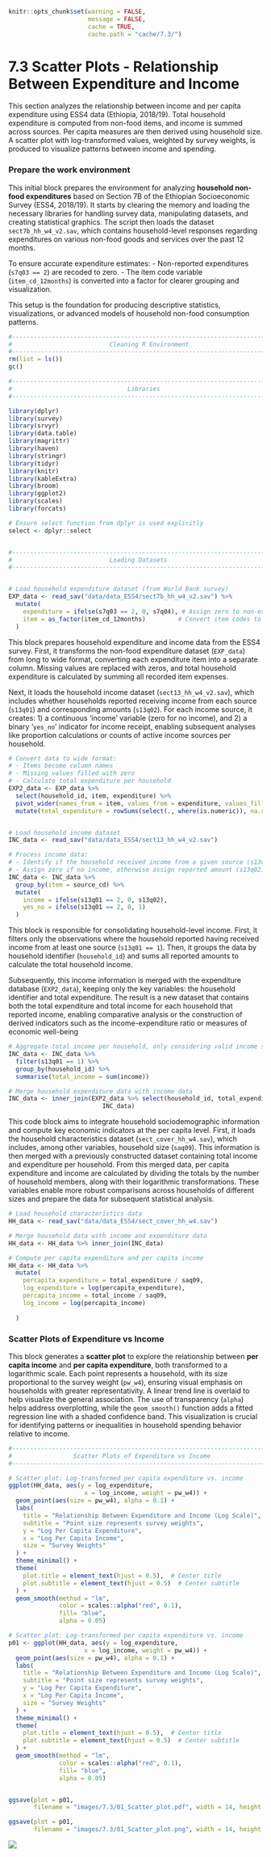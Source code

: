 ```r
knitr::opts_chunk$set(warning = FALSE, 
                      message = FALSE,
                      cache = TRUE, 
                      cache.path = "cache/7.3/")
```

# 7.3 Scatter Plots - Relationship Between Expenditure and Income{-}

This section analyzes the relationship between income and per capita expenditure using ESS4 data (Ethiopia, 2018/19). Total household expenditure is computed from non-food items, and income is summed across sources. Per capita measures are then derived using household size. A scatter plot with log-transformed values, weighted by survey weights, is produced to visualize patterns between income and spending.

### Prepare the work environment {-}

This initial block prepares the environment for analyzing **household non-food expenditures** based on Section 7B of the Ethiopian Socioeconomic Survey (ESS4, 2018/19). It starts by clearing the memory and loading the necessary libraries for handling survey data, manipulating datasets, and creating statistical graphics. The script then loads the dataset `sect7b_hh_w4_v2.sav`, which contains household-level responses regarding expenditures on various non-food goods and services over the past 12 months.

To ensure accurate expenditure estimates:
- Non-reported expenditures (`s7q03 == 2`) are recoded to zero.
- The item code variable (`item_cd_12months`) is converted into a factor for clearer grouping and visualization.

This setup is the foundation for producing descriptive statistics, visualizations, or advanced models of household non-food consumption patterns.


```r

#------------------------------------------------------------------------------#
#                           Cleaning R Environment                             #
#------------------------------------------------------------------------------#
rm(list = ls())  
gc()             

#------------------------------------------------------------------------------#
#                                Libraries                                     #
#------------------------------------------------------------------------------#

library(dplyr)
library(survey)
library(srvyr)
library(data.table)
library(magrittr)
library(haven)
library(stringr)
library(tidyr)
library(knitr)
library(kableExtra)
library(broom)
library(ggplot2)
library(scales)
library(forcats)

# Ensure select function from dplyr is used explicitly
select <- dplyr::select


#------------------------------------------------------------------------------#
#                           Loading Datasets                                   #
#------------------------------------------------------------------------------#


# Load household expenditure dataset (from World Bank survey)
EXP_data <- read_sav("data/data_ESS4/sect7b_hh_w4_v2.sav") %>% 
  mutate(
    expenditure = ifelse(s7q03 == 2, 0, s7q04), # Assign zero to non-expenditures
    item = as_factor(item_cd_12months)         # Convert item codes to factors
  )

```

This block prepares household expenditure and income data from the ESS4 survey. First, it transforms the non-food expenditure dataset (`EXP_data`) from long to wide format, converting each expenditure item into a separate column. Missing values are replaced with zeros, and total household expenditure is calculated by summing all recorded item expenses.

Next, it loads the household income dataset (`sect13_hh_w4_v2.sav`), which includes whether households reported receiving income from each source (`s13q01`) and corresponding amounts (`s13q02`). For each income source, it creates: 1) a continuous 'income' variable (zero for no income), and 2) a binary '`yes_no`' indicator for income receipt, enabling subsequent analyses like proportion calculations or counts of active income sources per household.

```r
# Convert data to wide format:
# - Items become column names
# - Missing values filled with zero
# - Calculate total expenditure per household
EXP2_data <- EXP_data %>% 
  select(household_id, item, expenditure) %>% 
  pivot_wider(names_from = item, values_from = expenditure, values_fill = list(expenditure = 0)) %>% 
  mutate(total_expenditure = rowSums(select(., where(is.numeric)), na.rm = TRUE))


# Load household income dataset
INC_data <- read_sav("data/data_ESS4/sect13_hh_w4_v2.sav")

# Process income data:
# - Identify if the household received income from a given source (s13q01)
# - Assign zero if no income, otherwise assign reported amount (s13q02)
INC_data <- INC_data %>% 
  group_by(item = source_cd) %>%
  mutate(
    income = ifelse(s13q01 == 2, 0, s13q02),
    yes_no = ifelse(s13q01 == 2, 0, 1)
  )
```

This block is responsible for consolidating household-level income. First, it filters only the observations where the household reported having received income from at least one source (`s13q01 == 1`). Then, it groups the data by household identifier (`household_id`) and sums all reported amounts to calculate the total household income.

Subsequently, this income information is merged with the expenditure database (`EXP2_data`), keeping only the key variables: the household identifier and total expenditure. The result is a new dataset that contains both the total expenditure and total income for each household that reported income, enabling comparative analysis or the construction of derived indicators such as the income-expenditure ratio or measures of economic well-being

```r
# Aggregate total income per household, only considering valid income sources
INC_data <- INC_data %>%  
  filter(s13q01 == 1) %>% 
  group_by(household_id) %>% 
  summarise(total_income = sum(income))

# Merge household expenditure data with income data
INC_data <- inner_join(EXP2_data %>% select(household_id, total_expenditure),
                          INC_data)
```

This code block aims to integrate household sociodemographic information and compute key economic indicators at the per capita level. First, it loads the household characteristics dataset (`sect_cover_hh_w4.sav`), which includes, among other variables, household size (`saq09`). This information is then merged with a previously constructed dataset containing total income and expenditure per household. From this merged data, per capita expenditure and income are calculated by dividing the totals by the number of household members, along with their logarithmic transformations. These variables enable more robust comparisons across households of different sizes and prepare the data for subsequent statistical analysis.

```r
# Load household characteristics data
HH_data <- read_sav("data/data_ESS4/sect_cover_hh_w4.sav")

# Merge household data with income and expenditure data
HH_data <- HH_data %>% inner_join(INC_data)

# Compute per capita expenditure and per capita income
HH_data <- HH_data %>%
  mutate(
    percapita_expenditure = total_expenditure / saq09,
    log_expenditure = log(percapita_expenditure),
    percapita_income = total_income / saq09,
    log_income = log(percapita_income)
    
  )

```

### Scatter Plots of Expenditure vs Income {-}

This block generates a **scatter plot** to explore the relationship between **per capita income** and **per capita expenditure**, both transformed to a logarithmic scale. Each point represents a household, with its size proportional to the survey weight (`pw_w4`), ensuring visual emphasis on households with greater representativity. A linear trend line is overlaid to help visualize the general association. The use of transparency (`alpha`) helps address overplotting, while the `geom_smooth()` function adds a fitted regression line with a shaded confidence band. This visualization is crucial for identifying patterns or inequalities in household spending behavior relative to income.

```r

#------------------------------------------------------------------------------#
#                 Scatter Plots of Expenditure vs Income                       #
#------------------------------------------------------------------------------#

# Scatter plot: Log-transformed per capita expenditure vs. income
ggplot(HH_data, aes(y = log_expenditure, 
                     x = log_income, weight = pw_w4)) +
  geom_point(aes(size = pw_w4), alpha = 0.1) +
  labs(
    title = "Relationship Between Expenditure and Income (Log Scale)",
    subtitle = "Point size represents survey weights",
    y = "Log Per Capita Expenditure",
    x = "Log Per Capita Income",
    size = "Survey Weights"
  ) +
  theme_minimal() +
  theme(
    plot.title = element_text(hjust = 0.5),  # Center title
    plot.subtitle = element_text(hjust = 0.5)  # Center subtitle
  ) +
  geom_smooth(method = "lm", 
              color = scales::alpha("red", 0.1), 
              fill= "blue", 
              alpha = 0.05)

```


```r

# Scatter plot: Log-transformed per capita expenditure vs. income
p01 <- ggplot(HH_data, aes(y = log_expenditure, 
                     x = log_income, weight = pw_w4)) +
  geom_point(aes(size = pw_w4), alpha = 0.1) +
  labs(
    title = "Relationship Between Expenditure and Income (Log Scale)",
    subtitle = "Point size represents survey weights",
    y = "Log Per Capita Expenditure",
    x = "Log Per Capita Income",
    size = "Survey Weights"
  ) +
  theme_minimal() +
  theme(
    plot.title = element_text(hjust = 0.5),  # Center title
    plot.subtitle = element_text(hjust = 0.5)  # Center subtitle
  ) +
  geom_smooth(method = "lm", 
              color = scales::alpha("red", 0.1), 
              fill= "blue", 
              alpha = 0.05)


ggsave(plot = p01,
       filename = "images/7.3/01_Scatter_plot.pdf", width = 14, height = 12)

ggsave(plot = p01,
       filename = "images/7.3/01_Scatter_plot.png", width = 14, height = 12)

```
![](images/7.3/01_Scatter_plot.png)
